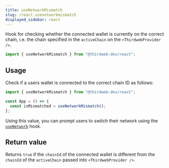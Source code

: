 ```yaml
---
title: useNetworkMismatch
slug: /react.usenetworkmismatch
displayed_sidebar: react
---
```


Hook for checking whether the connected wallet is currently on the correct chain,
i.e. the chain specified in the `activeChain` on the `<ThirdwebProvider />`.

```jsx
import { useNetworkMismatch } from "@thirdweb-dev/react";
```

## Usage

Check if a users wallet is connected to the correct chain ID as follows:

```jsx
import { useNetworkMismatch } from "@thirdweb-dev/react";

const App = () => {
  const isMismatched = useNetworkMismatch();
};
```

Using this value, you can prompt users to switch their network using the [`useNetwork`](/react/react.useNetwork) hook.

## Return value

Returns `true` if the `chainId` of the connected wallet is different from the `chainId` of the `activeChain` passed into `<ThirdwebProvider />`.
